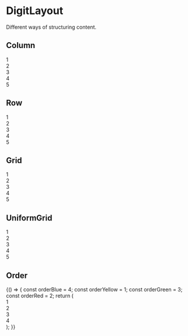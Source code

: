 
<Meta
    title="Styles/DigitLayout"
    component={DigitLayout}
/>

# DigitLayout

Different ways of structuring content.

## Column

<Preview>
    <Story name="Column">
        <DigitLayout.Column>
            <div>1</div>
            <div>2</div>
            <div>3</div>
            <div>4</div>
            <div>5</div>
        </DigitLayout.Column>
    </Story>
</Preview>

## Row

<Preview>
    <Story name="Row">
        <DigitLayout.Row>
            <div>1</div>
            <div>2</div>
            <div>3</div>
            <div>4</div>
            <div>5</div>
        </DigitLayout.Row>
    </Story>
</Preview>

## Grid

<Preview>
    <Story name="Grid">
        <DigitLayout.Grid columns={`repeat(${3}, 1fr)`}>
            <div>1</div>
            <div>2</div>
            <div>3</div>
            <div>4</div>
            <div>5</div>
        </DigitLayout.Grid>
    </Story>
</Preview>

## UniformGrid

<Preview>
    <Story name="UniformGrid">
        <DigitLayout.UniformGrid margin="30px" minItemWidth="150px">
            <div>1</div>
            <div>2</div>
            <div>3</div>
            <div>4</div>
            <div>5</div>
        </DigitLayout.UniformGrid>
    </Story>
</Preview>

## Order

<Preview>
    <Story name="Order">
        {() => {
            const orderBlue = 4;
            const orderYellow = 1;
            const orderGreen = 3;
            const orderRed = 2;
            return (
                <DigitLayout.Row center fillElement padding="8px">
                    <DigitLayout.Order order={orderBlue}>
                        <div>1</div>
                    </DigitLayout.Order>
                    <DigitLayout.Order order={orderYellow}>
                        <div>2</div>
                    </DigitLayout.Order>
                    <DigitLayout.Order order={orderGreen}>
                        <div>3</div>
                    </DigitLayout.Order>
                    <DigitLayout.Order order={orderRed}>
                        <div>4</div>
                    </DigitLayout.Order>
                </DigitLayout.Row>
            );
        }}
    </Story>
</Preview>

<Props of={DigitLayout} />
